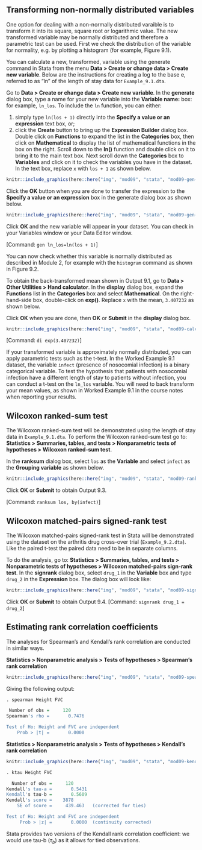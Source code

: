 ## Transforming non-normally distributed variables

One option for dealing with a non-normally distributed varaible is to transform it into its square, square root or logarithmic value. The new transformed variable may be normally distributed and therefore a parametric test can be used. First we check the distribution of the variable for normality, e.g. by plotting a histogram (for example, Figure 9.1).

You can calculate a new, transformed, variable using the generate command in Stata from the menu **Data > Create or change data > Create new variable**. Below are the instructions for creating a log to the base e, referred to as “ln” of the length of stay data for `Example_9.1.dta`.

Go to **Data > Create or change data > Create new variable**. In the **generate** dialog box, type a name for your new variable into the **Variable name:** box: for example, `ln_los`. To include the `ln` function, you can either:

1) simply type `ln(los + 1)` directly into the **Specify a value or an expression** text box, or; 
2) click the **Create** button to bring up the **Expression Builder** dialog box. Double click on **Functions** to expand the list in the **Categories** box, then click on **Mathematical** to display the list of mathematical functions in the box on the right. Scroll down to the **ln()** function and double click on it to bring it to the main text box. Next scroll down the **Categories** box to **Variables** and click on it to check the variables you have in the dataset. In the text box, replace `x` with `los + 1` as shown below.

```r
knitr::include_graphics(here::here("img", "mod09", "stata", "mod09-gen-1.png"))
```

  
Click the **OK** button when you are done to transfer the expression to the **Specify a value or an expression** box in the generate dialog box as shown below.
 
```r
knitr::include_graphics(here::here("img", "mod09", "stata", "mod09-gen-2.png"))
```

Click **OK** and the new variable will appear in your dataset. You can check in your Variables window or your Data Editor window.

[Command: `gen ln_los=ln(los + 1)`]

You can now check whether this variable is normally distributed as described in Module 2, for example with the `histogram` command as shown in Figure 9.2.

To obtain the back-transformed mean shown in Output 9.1, go to **Data > Other Utilities > Hand calculator**. In the **display** dialog box, expand the **Functions** list in the **Categories** box and select **Mathematical**. On the right-hand-side box, double-click on **exp()**. Replace `x` with the mean, `3.407232` as shown below.

Click **OK** when you are done, then **OK** or **Submit** in the **display** dialog box. 

```r
knitr::include_graphics(here::here("img", "mod09", "stata", "mod09-calc.png"))
```


[Command: `di exp(3.407232)`]

If your transformed variable is approximately normally distributed, you can apply parametric tests such as the t-test. In the Worked Example 9.1 dataset, the variable `infect` (presence of nosocomial infection) is a binary categorical variable. To test the hypothesis that patients with nosocomial infection have a different length of stay to patients without infection, you can conduct a t-test on the `ln_los` variable. You will need to back transform your mean values, as shown in Worked Example 9.1 in the course notes when reporting your results.

## Wilcoxon ranked-sum test

The Wilcoxon ranked-sum test will be demonstrated using the length of stay data in `Example_9.1.dta`. To perform the Wilcoxon ranked-sum test go to: **Statistics > Summaries, tables, and tests > Nonparametric tests of hypotheses > Wilcoxon ranked-sum test**.

In the **ranksum** dialog box, select `los` as the **Variable** and select `infect` as the **Grouping variable** as shown below.

```r
knitr::include_graphics(here::here("img", "mod09", "stata", "mod09-ranksum.png"))
```

Click **OK** or **Submit** to obtain Output 9.3.

[Command: `ranksum los, by(infect)`]

## Wilcoxon matched-pairs signed-rank test
The Wilcoxon matched-pairs signed-rank test in Stata will be demonstrated using the dataset on the arthritis drug cross-over trial (`Example_9.2.dta`). Like the paired t-test the paired data need to be in separate columns.

To do the analysis, go to: **Statistics > Summaries, tables, and tests > Nonparametric tests of hypotheses > Wilcoxon matched-pairs sign-rank test**. In the **signrank** dialog box, select `drug_1` in the **Variable** box and type `drug_2` in the **Expression** box. The dialog box will look like: 

```r
knitr::include_graphics(here::here("img", "mod09", "stata", "mod09-signrank.png"))
```


Click **OK** or **Submit** to obtain Output 9.4. 
[Command: `signrank drug_1 = drug_2`]

## Estimating rank correlation coefficients
The analyses for Spearman's and Kendall's rank correlation are conducted in similar ways.

**Statistics > Nonparametric analysis > Tests of hypotheses > Spearman's rank correlation**

```r
knitr::include_graphics(here::here("img", "mod09", "stata", "mod09-spearman.png"))
```

Giving the following output:

```r
. spearman Height FVC

 Number of obs =     120
Spearman's rho =       0.7476

Test of Ho: Height and FVC are independent
    Prob > |t| =       0.0000
```

**Statistics > Nonparametric analysis > Tests of hypotheses > Kendall's rank correlation**

```r
knitr::include_graphics(here::here("img", "mod09", "stata", "mod09-kendall.png"))
```

```r
. ktau Height FVC

  Number of obs =     120
Kendall's tau-a =       0.5431
Kendall's tau-b =       0.5609
Kendall's score =    3878
    SE of score =     439.463   (corrected for ties)

Test of Ho: Height and FVC are independent
     Prob > |z| =       0.0000  (continuity corrected)
```

Stata provides two versions of the Kendall rank correlation coefficient: we would use tau-b ($\tau_b$) as it allows for tied observations. 
